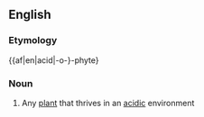 ==English==

===Etymology===
{{af|en|acid|-o-}-phyte}

===Noun===
{{en-noun}}

# {{lb|en|botany}} Any [[plant]] that thrives in an [[acidic]] environment